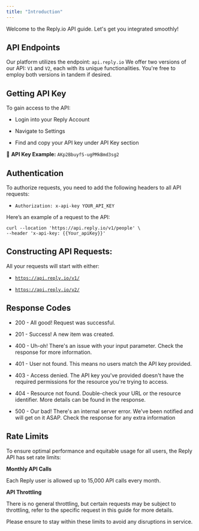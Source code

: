 ```yaml
---
title: "Introduction"
---
```


Welcome to the Reply.io API guide. Let's get you integrated smoothly!

## API Endpoints

Our platform utilizes the endpoint: `api.reply.io` We offer two versions of our API: `V1` and `V2`, each with its unique functionalities. You're free to employ both versions in tandem if desired.

## Getting API Key

To gain access to the API:

* Login into your Reply Account

* Navigate to Settings

* Find and copy your API key under API Key section

🔑 **API Key Example:** `AKp2BbuyfS-ugPMkBmd3sg2`

## Authentication

To authorize requests, you need to add the following headers to all API requests:

* `Authorization: x-api-key YOUR_API_KEY`

Here’s an example of a request to the API:

```
curl --location 'https://api.reply.io/v1/people' \
--header 'x-api-key: {{Your_apiKey}}'
```

## Constructing API Requests:

All your requests will start with either:

* [`https://api.reply.io/v1/`](https://api.reply.io/v1/)

* [`https://api.reply.io/v2/`](https://api.reply.io/v2/)

## Response Codes

* 200 - All good! Request was successful.

* 201 - Success! A new item was created.

* 400 - Uh-oh! There's an issue with your input parameter. Check the response for more information.

* 401 - User not found. This means no users match the API key provided.

* 403 - Access denied. The API key you've provided doesn't have the required permissions for the resource you're trying to access.

* 404 - Resource not found. Double-check your URL or the resource identifier. More details can be found in the response.

* 500 - Our bad! There's an internal server error. We've been notified and will get on it ASAP. Check the response for any extra information

## Rate Limits

To ensure optimal performance and equitable usage for all users, the Reply API has set rate limits:

**Monthly API Calls**

Each Reply user is allowed up to 15,000 API calls every month.

**API Throttling**

There is no general throttling, but certain requests may be subject to throttling, refer to the specific request in this guide for more details.

Please ensure to stay within these limits to avoid any disruptions in service.